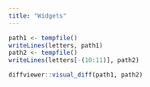 ```yaml
---
title: "Widgets"
---
```


```r
path1 <- tempfile()
writeLines(letters, path1)
path2 <- tempfile()
writeLines(letters[-(10:11)], path2)

diffviewer::visual_diff(path1, path2)
```

